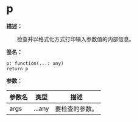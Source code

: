 # p

**描述：**

&emsp;&emsp;检查并以格式化方式打印输入参数值的内部信息。

**签名：**
```tl
p: function(...: any)
return p

```

**参数：**

| 参数名 | 类型 | 描述 |
| --- | --- | --- |
| args | ...any | 要检查的参数。 |